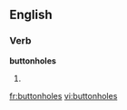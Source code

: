 
==English==

===Verb===
'''buttonholes'''

# {{third-person singular of|[[buttonhole]]}}

[[fr:buttonholes]]
[[vi:buttonholes]]